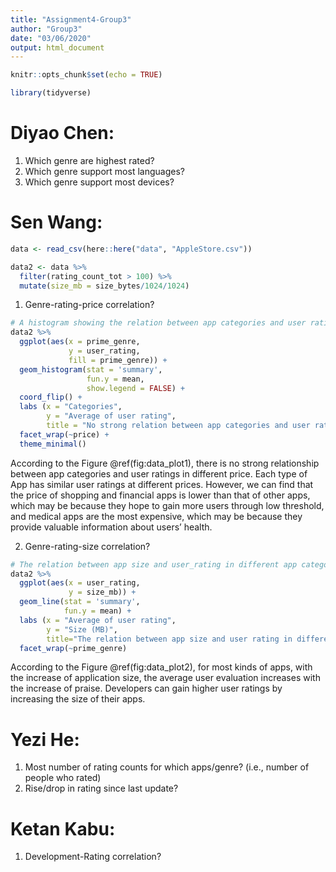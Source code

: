 ```yaml
---
title: "Assignment4-Group3"
author: "Group3"
date: "03/06/2020"
output: html_document
---
```


```r
knitr::opts_chunk$set(echo = TRUE)
```

```r
library(tidyverse)
```


# Diyao Chen: 
1. Which genre are highest rated?
2. Which genre support most languages?
3. Which genre support most devices?

# Sen Wang: 

```r
data <- read_csv(here::here("data", "AppleStore.csv"))
```

```r
data2 <- data %>%
  filter(rating_count_tot > 100) %>%
  mutate(size_mb = size_bytes/1024/1024)
```

1. Genre-rating-price correlation?

```r
# A histogram showing the relation between app categories and user ratings in different price.
data2 %>%
  ggplot(aes(x = prime_genre,
             y = user_rating,
             fill = prime_genre)) +
  geom_histogram(stat = 'summary',
                 fun.y = mean,
                 show.legend = FALSE) +
  coord_flip() +
  labs (x = "Categories", 
        y = "Average of user rating",
        title = "No strong relation between app categories and user ratings in different price") +
  facet_wrap(~price) +
  theme_minimal()
```

According to the Figure \@ref(fig:data_plot1), there is no strong relationship between app categories and user ratings in different price. Each type of App has similar user ratings at different prices. However, we can find that the price of shopping and financial apps is lower than that of other apps, which may be because they hope to gain more users through low threshold, and medical apps are the most expensive, which may be because they provide valuable information about users' health.

2. Genre-rating-size correlation?

```r
# The relation between app size and user_rating in different app categories.
data2 %>%
  ggplot(aes(x = user_rating,
             y = size_mb)) +
  geom_line(stat = 'summary',
            fun.y = mean) +
  labs (x = "Average of user rating",
        y = "Size (MB)",
        title="The relation between app size and user rating in different genres") +
  facet_wrap(~prime_genre)
```

According to the Figure \@ref(fig:data_plot2), for most kinds of apps, with the increase of application size, the average user evaluation increases with the increase of praise. Developers can gain higher user ratings by increasing the size of their apps.

# Yezi He:
1. Most number of rating counts for which apps/genre? (i.e., number of people who rated)
2. Rise/drop in rating since last update?

# Ketan Kabu:
1. Development-Rating correlation?